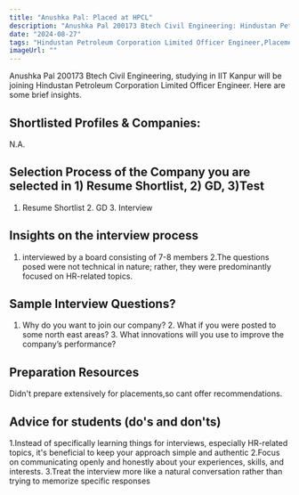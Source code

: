 ```yaml
---
title: "Anushka Pal: Placed at HPCL"
description: "Anushka Pal 200173 Btech Civil Engineering: Hindustan Petroleum Corporation Limited Officer Engineer"
date: "2024-08-27"
tags: "Hindustan Petroleum Corporation Limited Officer Engineer,Placement"
imageUrl: ""
---
```


Anushka Pal 200173 Btech Civil Engineering, studying in IIT Kanpur will be joining Hindustan Petroleum Corporation Limited Officer Engineer. Here are some brief insights. 

## Shortlisted Profiles & Companies:
N.A.

## Selection Process of the Company you are selected in 1) Resume Shortlist, 2) GD, 3)Test
1. Resume Shortlist 2. GD 3. Interview

##  Insights on the interview process
1. interviewed by a board consisting of 7-8 members 2.The questions posed were not technical in nature; rather, they were predominantly focused on HR-related topics.

## Sample Interview Questions? 
1. Why do you want to join our company? 2. What if you were posted to some north east areas? 3. What innovations will you use to improve the company’s performance?

## Preparation Resources
Didn't prepare extensively for placements,so cant offer recommendations.

## Advice for students (do's and don'ts)
1.Instead of specifically learning things for interviews, especially HR-related topics, it's beneficial to keep your approach simple and authentic 2.Focus on communicating openly and honestly about your experiences, skills, and interests. 3.Treat the interview more like a natural conversation rather than trying to memorize specific responses

